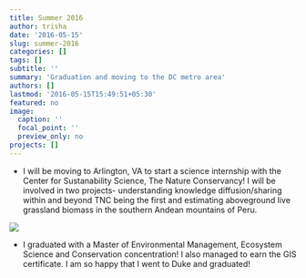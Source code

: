 ```yaml
---
title: Summer 2016
author: trisha
date: '2016-05-15'
slug: summer-2016
categories: []
tags: []
subtitle: ''
summary: 'Graduation and moving to the DC metro area'
authors: []
lastmod: '2016-05-15T15:49:51+05:30'
featured: no
image:
  caption: ''
  focal_point: ''
  preview_only: no
projects: []
---
```

+ I will be moving to Arlington, VA to start a science internship with the Center for Sustanability Science, The Nature Conservancy! I will be involved in two projects- understanding knowledge diffusion/sharing within and beyond TNC being the first and estimating aboveground live grassland biomass in the southern Andean mountains of Peru.

![](/news/summer2016/2019-07-30-summer-2016_files/tnclogo.png)

+ I graduated with a Master of Environmental Management, Ecosystem Science and Conservation concentration! I also managed to earn the GIS certificate. I am so happy that I went to Duke and graduated!